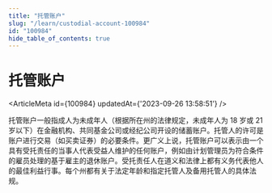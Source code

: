 ```yaml
---
title: "托管账户"
slug: "/learn/custodial-account-100984"
id: "100984"
hide_table_of_contents: true
---
```



# 托管账户

<ArticleMeta id={100984} updatedAt={'2023-09-26 13:58:51'} />
<div className='border-solid border-b border-t-0 my-4 border-[var(--ifm-color-gray-300)]' />

托管账户一般指成人为未成年人（根据所在州的法律规定，未成年人为 18 岁或 21 岁以下）在金融机构、共同基金公司或经纪公司开设的储蓄账户。托管人的许可是账户进行交易（如买卖证券）的必要条件。更广义上说，托管账户可以表示由一个具有受托责任的当事人代表受益人维护的任何账户，例如由计划管理员为符合条件的雇员处理的基于雇主的退休账户。受托责任人在道义和法律上都有义务代表他人的最佳利益行事。每个州都有关于法定年龄和指定托管人及备用托管人的具体法规。
